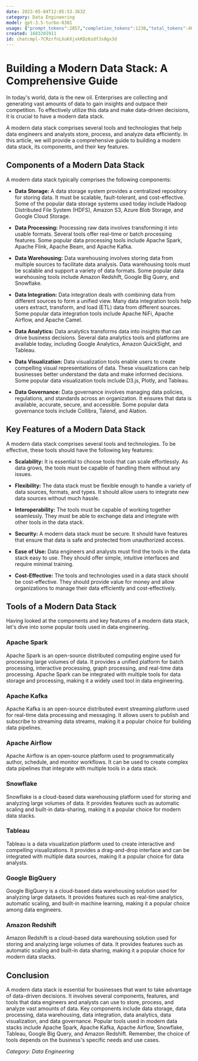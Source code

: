 ```yaml
---
date: 2023-05-04T12:05:53.363Z
category: Data Engineering
model: gpt-3.5-turbo-0301
usage: {"prompt_tokens":2857,"completion_tokens":1238,"total_tokens":4095}
created: 1683201911
id: chatcmpl-7CRzrfnLXuKXjxkKDz6zdfJs8gx3d
---
```


# Building a Modern Data Stack: A Comprehensive Guide

In today's world, data is the new oil. Enterprises are collecting and generating vast amounts of data to gain insights and outpace their competition. To effectively utilize this data and make data-driven decisions, it is crucial to have a modern data stack. 

A modern data stack comprises several tools and technologies that help data engineers and analysts store, process, and analyze data efficiently. In this article, we will provide a comprehensive guide to building a modern data stack, its components, and their key features.

## Components of a Modern Data Stack

A modern data stack typically comprises the following components:

- **Data Storage:** A data storage system provides a centralized repository for storing data. It must be scalable, fault-tolerant, and cost-effective. Some of the popular data storage systems used today include Hadoop Distributed File System (HDFS), Amazon S3, Azure Blob Storage, and Google Cloud Storage.

- **Data Processing:** Processing raw data involves transforming it into usable formats. Several tools offer real-time or batch processing features. Some popular data processing tools include Apache Spark, Apache Flink, Apache Beam, and Apache Kafka.

- **Data Warehousing:** Data warehousing involves storing data from multiple sources to facilitate data analysis. Data warehousing tools must be scalable and support a variety of data formats. Some popular data warehousing tools include Amazon Redshift, Google Big Query, and Snowflake.

- **Data Integration:** Data integration deals with combining data from different sources to form a unified view. Many data integration tools help users extract, transform, and load (ETL) data from different sources. Some popular data integration tools include Apache NiFi, Apache Airflow, and Apache Camel.

- **Data Analytics:** Data analytics transforms data into insights that can drive business decisions. Several data analytics tools and platforms are available today, including Google Analytics, Amazon QuickSight, and Tableau.

- **Data Visualization:** Data visualization tools enable users to create compelling visual representations of data. These visualizations can help businesses better understand the data and make informed decisions. Some popular data visualization tools include D3.js, Plotly, and Tableau.

- **Data Governance:** Data governance involves managing data policies, regulations, and standards across an organization. It ensures that data is available, accurate, secure, and accessible. Some popular data governance tools include Collibra, Talend, and Alation.

## Key Features of a Modern Data Stack

A modern data stack comprises several tools and technologies. To be effective, these tools should have the following key features:

- **Scalability:** It is essential to choose tools that can scale effortlessly. As data grows, the tools must be capable of handling them without any issues.

- **Flexibility:** The data stack must be flexible enough to handle a variety of data sources, formats, and types. It should allow users to integrate new data sources without much hassle.

- **Interoperability:** The tools must be capable of working together seamlessly. They must be able to exchange data and integrate with other tools in the data stack.

- **Security:** A modern data stack must be secure. It should have features that ensure that data is safe and protected from unauthorized access.

- **Ease of Use:** Data engineers and analysts must find the tools in the data stack easy to use. They should offer simple, intuitive interfaces and require minimal training.

- **Cost-Effective:** The tools and technologies used in a data stack should be cost-effective. They should provide value for money and allow organizations to manage their data efficiently and cost-effectively.

## Tools of a Modern Data Stack

Having looked at the components and key features of a modern data stack, let's dive into some popular tools used in data engineering.

### Apache Spark

Apache Spark is an open-source distributed computing engine used for processing large volumes of data. It provides a unified platform for batch processing, interactive processing, graph processing, and real-time data processing. Apache Spark can be integrated with multiple tools for data storage and processing, making it a widely used tool in data engineering.

### Apache Kafka

Apache Kafka is an open-source distributed event streaming platform used for real-time data processing and messaging. It allows users to publish and subscribe to streaming data streams, making it a popular choice for building data pipelines.

### Apache Airflow

Apache Airflow is an open-source platform used to programmatically author, schedule, and monitor workflows. It can be used to create complex data pipelines that integrate with multiple tools in a data stack.

### Snowflake

Snowflake is a cloud-based data warehousing platform used for storing and analyzing large volumes of data. It provides features such as automatic scaling and built-in data-sharing, making it a popular choice for modern data stacks.

### Tableau

Tableau is a data visualization platform used to create interactive and compelling visualizations. It provides a drag-and-drop interface and can be integrated with multiple data sources, making it a popular choice for data analysts.

### Google BigQuery

Google BigQuery is a cloud-based data warehousing solution used for analyzing large datasets. It provides features such as real-time analytics, automatic scaling, and built-in machine learning, making it a popular choice among data engineers.

### Amazon Redshift

Amazon Redshift is a cloud-based data warehousing solution used for storing and analyzing large volumes of data. It provides features such as automatic scaling and built-in data sharing, making it a popular choice for modern data stacks.

## Conclusion

A modern data stack is essential for businesses that want to take advantage of data-driven decisions. It involves several components, features, and tools that data engineers and analysts can use to store, process, and analyze vast amounts of data. Key components include data storage, data processing, data warehousing, data integration, data analytics, data visualization, and data governance. Popular tools used in modern data stacks include Apache Spark, Apache Kafka, Apache Airflow, Snowflake, Tableau, Google Big Query, and Amazon Redshift. Remember, the choice of tools depends on the business's specific needs and use cases.

*Category: Data Engineering*
